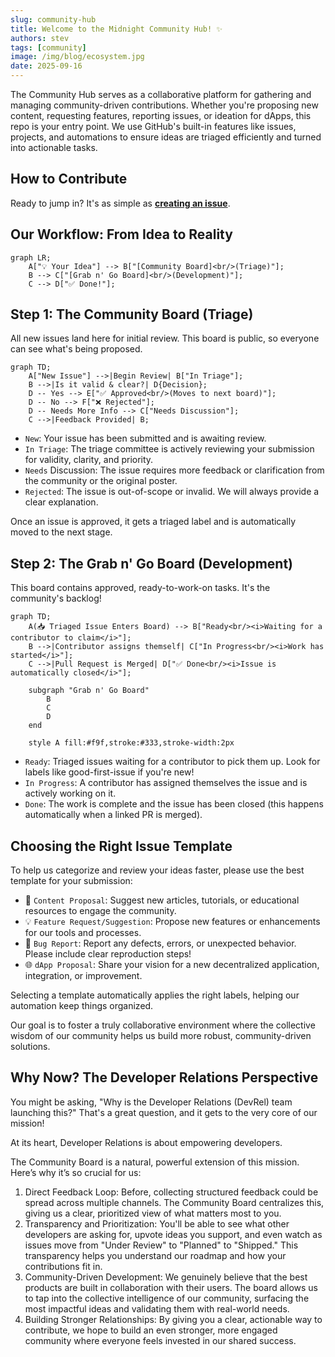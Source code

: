 ```yaml
---
slug: community-hub
title: Welcome to the Midnight Community Hub! ✨
authors: stev
tags: [community]
image: /img/blog/ecosystem.jpg
date: 2025-09-16
---
```


The Community Hub serves as a collaborative platform for gathering and managing community-driven contributions. Whether you're proposing new content, requesting features, reporting issues, or ideation for dApps, this repo is your entry point. We use GitHub's built-in features like issues, projects, and automations to ensure ideas are triaged efficiently and turned into actionable tasks.

## How to Contribute

Ready to jump in? It's as simple as [**creating an issue**](https://github.com/midnightntwrk/community-hub/issues/new/choose).

## Our Workflow: From Idea to Reality

```mermaid
graph LR;
    A["💡 Your Idea"] --> B["[Community Board]<br/>(Triage)"];
    B --> C["[Grab n' Go Board]<br/>(Development)"];
    C --> D["✅ Done!"];
```

## Step 1: The Community Board (Triage)

All new issues land here for initial review. This board is public, so everyone can see what's being proposed.


```mermaid
graph TD;
    A["New Issue"] -->|Begin Review| B["In Triage"];
    B -->|Is it valid & clear?| D{Decision};
    D -- Yes --> E["✅ Approved<br/>(Moves to next board)"];
    D -- No --> F["❌ Rejected"];
    D -- Needs More Info --> C["Needs Discussion"];
    C -->|Feedback Provided| B;
```

- `New`: Your issue has been submitted and is awaiting review.
- `In Triage`: The triage committee is actively reviewing your submission for validity, clarity, and priority.
- `Needs` Discussion: The issue requires more feedback or clarification from the community or the original poster.
- `Rejected`: The issue is out-of-scope or invalid. We will always provide a clear explanation.

Once an issue is approved, it gets a triaged label and is automatically moved to the next stage.

## Step 2: The Grab n' Go Board (Development)

This board contains approved, ready-to-work-on tasks. It's the community's backlog!

```mermaid
graph TD;
    A(📥 Triaged Issue Enters Board) --> B["Ready<br/><i>Waiting for a contributor to claim</i>"];
    B -->|Contributor assigns themself| C["In Progress<br/><i>Work has started</i>"];
    C -->|Pull Request is Merged| D["✅ Done<br/><i>Issue is automatically closed</i>"];

    subgraph "Grab n' Go Board"
        B
        C
        D
    end

    style A fill:#f9f,stroke:#333,stroke-width:2px
```

- `Ready`: Triaged issues waiting for a contributor to pick them up. Look for labels like good-first-issue if you're new!
- `In Progress`: A contributor has assigned themselves the issue and is actively working on it.
- `Done`: The work is complete and the issue has been closed (this happens automatically when a linked PR is merged).

## Choosing the Right Issue Template

To help us categorize and review your ideas faster, please use the best template for your submission:

- 📝 `Content Proposal`: Suggest new articles, tutorials, or educational resources to engage the community.
- 💡 `Feature Request/Suggestion`: Propose new features or enhancements for our tools and processes.
- 🐛 `Bug Report`: Report any defects, errors, or unexpected behavior. Please include clear reproduction steps!
- 🌐 `dApp Proposal`: Share your vision for a new decentralized application, integration, or improvement.

Selecting a template automatically applies the right labels, helping our automation keep things organized.

Our goal is to foster a truly collaborative environment where the collective wisdom of our community helps us build more robust, community-driven solutions.

## Why Now? The Developer Relations Perspective

You might be asking, "Why is the Developer Relations (DevRel) team launching this?" That's a great question, and it gets to the very core of our mission!

At its heart, Developer Relations is about empowering developers.

The Community Board is a natural, powerful extension of this mission. Here’s why it’s so crucial for us:

1. Direct Feedback Loop: Before, collecting structured feedback could be spread across multiple channels. The Community Board centralizes this, giving us a clear, prioritized view of what matters most to you.
2. Transparency and Prioritization: You'll be able to see what other developers are asking for, upvote ideas you support, and even watch as issues move from "Under Review" to "Planned" to "Shipped." This transparency helps you understand our roadmap and how your contributions fit in.
3. Community-Driven Development: We genuinely believe that the best products are built in collaboration with their users. The board allows us to tap into the collective intelligence of our community, surfacing the most impactful ideas and validating them with real-world needs.
4. Building Stronger Relationships: By giving you a clear, actionable way to contribute, we hope to build an even stronger, more engaged community where everyone feels invested in our shared success.
